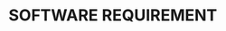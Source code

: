 
# SOFTWARE REQUIREMENT

##

<Cards>
  <Card title="Objective" href="./software-requirement/objective" />
  <Card title="Scope & Vision" href="./software-requirement/scope-vision" />
  <Card
    title="Software Requirement Specification"
    href="./software-requirement/requirement"
  />
</Cards>
